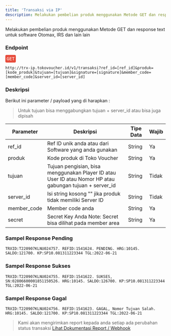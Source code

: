 ```yaml
---
title: 'Transaksi via IP'
description: Melakukan pembelian produk menggunakan Metode GET dan response text
---
```



Melakukan pembelian produk menggunakan Metode GET dan response text untuk software Otomax, IRS dan lain lain

### Endpoint
<div style="font-family:monospace;margin-bottom:12px;">
<span style="color:white;background:#e74c3c;border-radius: 4px;padding: 4px;">GET</span>
</div>

```
http://trx-ip.tokovoucher.id/v1/transaksi?ref_id=[ref_id]&produk=[kode_produk]&tujuan=[tujuan]&signature=[signature]&member_code=[member_code]&server_id=[server_id]
```

### Deskripsi
Berikut ini parameter / payload yang di harapkan :
> Untuk tujuan bisa menggabungkan tujuan + server_id atau bisa juga dipisah

| Parameter   | Deskripsi                                                                                                              | Tipe Data | Wajib |
|-------------|------------------------------------------------------------------------------------------------------------------------|-----------|-------|
| ref_id      | Ref ID unik anda atau dari Software yang anda gunakan                                                                                                      | String    | Ya    |
| produk      | Kode produk di Toko Voucher                                                                                                            | String    | Ya    |
| tujuan      | Tujuan pengisian, bisa menggunakan Player ID atau User ID  atau Nomor HP atau gabungan tujuan + server_id                                                                                                       | String    | Tidak    |
| server_id   | Isi string kosong "" jika produk tidak memiliki Server ID                                                              | String    | Tidak    |
| member_code | Member code anda                                                                                                       | String    | Ya    |
| secret   | Secret Key Anda Note: Secret bisa dilihat pada member area | String    | Ya    |


### Sampel Response Pending
```
TRXID:T220907KLNU024757. REFID:1541624. PENDING. HRG:10145. SALDO:121700. KP:SP10.081311223344 TGL:2022-06-21
```

### Sampel Response Sukses
```
TRXID:T220907KLNU024755. REFID:1541622. SUKSES, SN:02806600001851150526. HRG:10145. SALDO:126700. KP:SP10.081311223344 TGL:2022-06-21
```
### Sampel Response Gagal
```
TRXID:T220907KLNU024756. REFID:1541623. GAGAL, Nomor Tujuan Salah. HRG:10145. SALDO:121700. KP:SP10.081311223344 TGL:2022-06-21
```


> Kami akan mengirimkan report kepada anda setiap ada perubahan status transaksi
> [Lihat Dokumentasi Report / Webhook](https://docs.tokovoucher.id/webhook/get)

